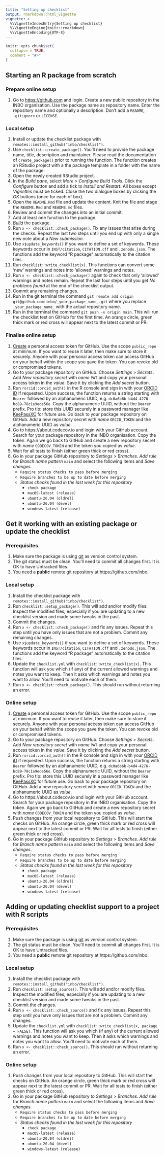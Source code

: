 ```yaml
---
title: "Setting up checklist"
output: rmarkdown::html_vignette
vignette: >
  %\VignetteIndexEntry{Setting up checklist}
  %\VignetteEngine{knitr::rmarkdown}
  %\VignetteEncoding{UTF-8}
---
```


```r
knitr::opts_chunk$set(
  collapse = TRUE,
  comment = "#>"
)
```

## Starting an R package from scratch

### Prepare online setup

1. Go to [https://github.com](https://github.com) and login.
  Create a new public repository in the INBO organisation.
  Use the package name as repository name.
  Enter the repository name and optionally a description.
  Don't add a `README`, `.gitignore` or `LICENSE`.

### Local setup

1. Install or update the checklist package with `remotes::install_github("inbo/checklist")`.
1. Use `checklist::create_package()`.
  You'll need to provide the package name, title, description and maintainer.
  Please read the documentation of `create_package()` prior to running the function.
  The function creates an RStudio project with a the package template in a folder with the name of the package.
1. Open the newly created RStudio project.
1. In the _Build pane_, select _More_ > _Configure Build Tools_.
  Click the _Configure_ button and add a tick to _Install and Restart_.
  All boxes except _Vignettes_ must be ticked.
  Close the two dialogue boxes by clicking the _OK_ buttons (once for each of box).
1. Open the `README.Rmd` file and update the content.
  Knit the file and stage the `README.Rmd` and `README.md` files.
1. Review and commit the changes into an initial commit.
1. Add at least one function to the package.
1. [_Build_](https://r-pkgs.org/whole-game.html#install) the package.
1. Run `x <- checklist::check_package()`.
  Fix any issues that arise during the checks.
  Repeat the last two steps until you end up with only a single new note about a _New submission_.
1. Use `x$update_keywords()` if you want to define a set of keywords.
  These keywords occur in `INST/citation`, `CITATION.cff` and `.zenodo.json`.
  The functions add the keyword "R package" automatically to the citation files.
1. Run `checklist::write_checklist(x)`.
  This functions can convert some 'new' warnings and notes into 'allowed' warnings and notes.
1. Run `x <- checklist::check_package()` again to check that only 'allowed' warnings and notes remain.
  Repeat the last four steps until you get _No problems found_ at the end of the checklist output.
1. Commit any remaining changes.
1. Run in the git terminal the command `git remote add origin git@github.com:inbo/_your_package_name_.git` where you replace `_your_package_name_` with the actual repository name.
1. Run in the terminal the command `git push -u origin main`.
  This will run the checklist test on GitHub for the first time.
  An orange circle, green thick mark or red cross will appear next to the latest commit or PR.

### Finalise online setup

1. [Create](https://docs.github.com/en/github/authenticating-to-github/creating-a-personal-access-token) a personal access token for GitHub.
Use the scope `public_repo` at minimum.
If you want to reuse it later, then make sure to store it securely.
Anyone with your personal access token can access GitHub on your behalf within the scope you gave the token.
You can revoke old or compromised tokens.
1. Go to your package repository on GitHub.
Choose _Settings_ > _Secrets_.
Add _New repository secret_ with _name_ `PAT` and copy your personal access token in the _value_.
Save it by clicking the _Add secret_ button.
1. Run `rorcid::orcid_auth()` in the R console and sign in with your [ORCID iD](https://orcid.org) if requested.
Upon success, the function returns a string starting with `Bearer` followed by an alphanumeric UUID, e.g. `dc0a6b6b-b4d4-4276-bc89-78c1e9ede56e`.
Copy the alphanumeric UUID, without the `Bearer` prefix.
Pro tip: store this UUID securely in a password manager like [KeePassXC](https://keepassxc.org/) for future use.
Go back to your package repository on GitHub.
Add a new repository secret with _name_ `ORCID_TOKEN` and the alphanumeric UUID as _value_.
1. Go to https://about.codecov.io and login with your GitHub account.
Search for your package repository in the INBO organisation.
Copy the token.
Again we go back to GitHub and create a new repository secret with _name_ `CODECOV_TOKEN` and the token you copied as _value_.
1. Wait for all tests to finish (either green thick or red cross).
1. Go in your package GitHub repository to _Settings_ > _Branches_.
_Add rule_ for _Branch name pattern_ `main` and select the following items and _Save changes_.
    - `Require status checks to pass before merging`
    - `Require branches to be up to date before merging`
    - _Status checks found in the last week for this repository_
        - `check package`
        - `macOS-latest (release)`
        - `ubuntu-20.04 (oldrel)`
        - `ubuntu-20.04 (devel)`
        - `windows-latest (release)`

## Get it working with an existing package or update the checklist

### Prerequisites

1. Make sure the package is using [git](https://inbo.github.io/tutorials/tutorials/git_introduction/) as version control system.
1. The git status must be clean.
You'll need to commit all changes first.
It is OK to have Untracked files.
1. You need a **public** remote git repository at https://github.com/inbo.

### Local setup

1. Install the checklist package with `remotes::install_github("inbo/checklist")`.
1. Run `checklist::setup_package()`.
This will add and/or modify files.
Inspect the modified files,
especially if you are updating to a new checklist version and made some tweaks in the past.
1. Commit the changes.
1. Run `x <- checklist::check_package()` and fix any issues.
Repeat this step until you have only issues that are not a problem.
Commit any remaining changes.
1. Use `x$update_keywords()` if you want to define a set of keywords.
  These keywords occur in `INST/citation`, `CITATION.cff` and `.zenodo.json`.
  The functions add the keyword "R package" automatically to the citation files.
1. Update the `checklist.yml` with `checklist::write_checklist(x)`.
This function will ask you which (if any) of the current allowed warnings and notes you want to keep.
Then it asks which warnings and notes you want to allow.
You'll need to motivate each of them.
1. Run `x <- checklist::check_package()`.
This should run without returning an error.

### Online setup

1. [Create](https://docs.github.com/en/github/authenticating-to-github/creating-a-personal-access-token) a personal access token for GitHub.
Use the scope `public_repo` at minimum.
If you want to reuse it later, then make sure to store it securely.
Anyone with your personal access token can access GitHub on your behalf within the scope you gave the token.
You can revoke old or compromised tokens.
1. Go to your package repository on GitHub.
Choose _Settings_ > _Secrets_.
Add _New repository secret_ with _name_ `PAT` and copy your personal access token in the _value_.
Save it by clicking the _Add secret_ button.
1. Run `rorcid::orcid_auth()` in the R console and sign in with your [ORCID iD](https://orcid.org) if requested.
Upon success, the function returns a string starting with `Bearer` followed by an alphanumeric UUID, e.g. `dc0a6b6b-b4d4-4276-bc89-78c1e9ede56e`.
Copy the alphanumeric UUID, without the `Bearer` prefix.
Pro tip: store this UUID securely in a password manager like [KeePassXC](https://keepassxc.org/) for future use.
Go back to your package repository on GitHub.
Add a new repository secret with _name_ `ORCID_TOKEN` and the alphanumeric UUID as _value_.
1. Go to https://about.codecov.io and login with your GitHub account.
Search for your package repository in the INBO organisation.
Copy the token.
Again we go back to GitHub and create a new repository secret with _name_ `CODECOV_TOKEN` and the token you copied as _value_.
1. Push changes from your local repository to GitHub.
This will start the checks on GitHub.
An orange circle, green thick mark or red cross will appear next to the latest commit or PR.
Wait for all tests to finish (either green thick or red cross).
1. Go in your package GitHub repository to _Settings_ > _Branches_.
_Add rule_ for _Branch name pattern_ `main` and select the following items and _Save changes_.
    - `Require status checks to pass before merging`
    - `Require branches to be up to date before merging`
    - _Status checks found in the last week for this repository_
        - `check package`
        - `macOS-latest (release)`
        - `ubuntu-20.04 (oldrel)`
        - `ubuntu-20.04 (devel)`
        - `windows-latest (release)`

## Adding or updating checklist support to a project with R scripts

### Prerequisites

1. Make sure the package is using [git](https://inbo.github.io/tutorials/tutorials/git_introduction/) as version control system.
1. The git status must be clean.
You'll need to commit all changes first.
It is OK to have Untracked files.
1. You need a **public** remote git repository at https://github.com/inbo.

### Local setup

1. Install the checklist package with `remotes::install_github("inbo/checklist")`.
1. Run `checklist::setup_source()`.
This will add and/or modify files.
Inspect the modified files,
especially if you are updating to a new checklist version and made some tweaks in the past.
1. Commit the changes.
1. Run `x <- checklist::check_source()` and fix any issues.
Repeat this step until you have only issues that are not a problem.
Commit any changes.
1. Update the `checklist.yml` with `checklist::write_checklist(x, package = FALSE)`.
This function will ask you which (if any) of the current allowed warnings and notes you want to keep.
Then it asks which warnings and notes you want to allow.
You'll need to motivate each of them.
1. Run `x <- checklist::check_source()`.
This should run without returning an error.

### Online setup

1. Push changes from your local repository to GitHub.
This will start the checks on GitHub.
An orange circle, green thick mark or red cross will appear next to the latest commit or PR.
Wait for all tests to finish (either green thick or red cross).
1. Go in your package GitHub repository to _Settings_ > _Branches_.
_Add rule_ for _Branch name pattern_ `main` and select the following items and _Save changes_.
    - `Require status checks to pass before merging`
    - `Require branches to be up to date before merging`
    - _Status checks found in the last week for this repository_
        - `check package`
        - `macOS-latest (release)`
        - `ubuntu-20.04 (oldrel)`
        - `ubuntu-20.04 (devel)`
        - `windows-latest (release)`
